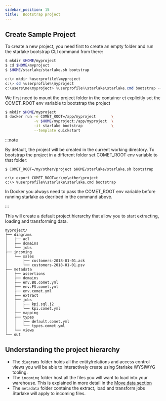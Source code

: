 ```yaml
---
sidebar_position: 15
title:  Bootstrap project
---
```



## Create Sample Project

To create a new project, you need first to create an empty folder and run the
starlake bootstrap CLI command from there:

<Tabs groupId="platforms">
<TabItem value="linux_macos" label="Linux/MacOS">

```sh
$ mkdir $HOME/myproject
$ cd $HOME/myproject
$ $HOME/starlake/starlake.sh bootstrap
```

</TabItem>
<TabItem value="windows" label="Windows">

```powershell
c:\> mkdir %userprofile%\myproject
c:\> cd %userprofile%\myproject
c:\users\me\myproject> %userprofile%\starlake\starlake.cmd bootstrap --template quickstart
```

</TabItem>
<TabItem value="docker" label="Docker">
We first need to mount the project folder in the container et explicitly set the COMET_ROOT env variable to bootstrap the project

```sh
$ mkdir $HOME/myproject
$ docker run -e COMET_ROOT=/app/myproject       \
             -v $HOME/myproject:/app/myproject  \
             -it starlake bootstrap             \
             --template quickstart
```

</TabItem>

</Tabs>

:::note

By default, the project will be created in the current working directory.
To bootstrap the project in a different folder set COMET_ROOT env variable to that folder:

<Tabs groupId="platforms">
<TabItem value="linux_macos" label="Linux/MacOS">

```
$ COMET_ROOT=/my/other/project $HOME/starlake/starlake.sh bootstrap
```

</TabItem>
<TabItem value="windows" label="Windows">

```
c:\> export COMET_ROOT=c:\my\other\project
c:\> %userprofile%\starlake\starlake.cmd bootstrap
```

</TabItem>
<TabItem value="docker" label="Docker">
In Docker you always need to pass the COMET_ROOT env variable before running starlake as decribed in the command above.

</TabItem>
</Tabs>

:::


This will create a default project hierarchy that allow you to start extracting, loading and transforming data.

```
myproject/
├── diagrams
│   ├── acl
│   ├── domains
│   └── jobs
├── incoming
│   └── sales
│       ├── customers-2018-01-01.ack
│       └── customers-2018-01-01.psv
├── metadata
│   ├── assertions
│   ├── domains
│   ├── env.BQ.comet.yml
│   ├── env.FS.comet.yml
│   ├── env.comet.yml
│   ├── extract
│   ├── jobs
│   │   ├── kpi.sql.j2
│   │   └── kpi.comet.yml
│   ├── mapping
│   ├── types
│   │   ├── default.comet.yml
│   │   └── types.comet.yml
│   └── views
└── out
```

## Understanding the project hierarchy

- The `diagrams` folder holds all the entity/relations and access control views you will be able to interactively create using Starlake WYSIWYG tooling.
- The `incoming` folder host all the files you will want to load into your warehouse. This is explained in more detail in the [Move data section](load)
- The `metadata` folder contains the extract, load and transform jobs Starlake will apply to incoming files.
